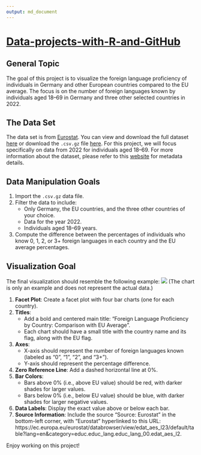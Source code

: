```yaml
---
output: md_document
---
```


# [Data-projects-with-R-and-GitHub](https://dr-eberle-zentrum.github.io/Data-projects-with-R-and-GitHub/)

## General Topic

The goal of this project is to visualize the foreign language proficiency of individuals in Germany and other European countries compared to the EU average. The focus is on the number of foreign languages known by individuals aged 18–69 in Germany and three other selected countries in 2022.

## The Data Set

The data set is from [Eurostat](https://ec.europa.eu/eurostat/en/). You can view and download the full dataset [here](https://ec.europa.eu/eurostat/databrowser/view/edat_aes_l23/default/table?lang=en&category=educ.educ_lang.educ_lang_00.edat_aes_l2) or download the `.csv.gz` file [here](lang_known.csv). For this project, we will focus specifically on data from 2022 for individuals aged 18–69. For more information about the dataset, please refer to this [website](https://ec.europa.eu/eurostat/cache/metadata/en/trng_aes_12m_esms.htm) for metadata details.

## Data Manipulation Goals

1. Import the `.csv.gz` data file.
2. Filter the data to include:
   - Only Germany, the EU countries, and the three other countries of your choice.
   - Data for the year 2022.
   - Individuals aged 18–69 years.
3. Compute the difference between the percentages of individuals who know 0, 1, 2, or 3+ foreign languages in each country and the EU average percentages.


## Visualization Goal

The final visualization should resemble the following example: ![](examplechart.png) 
(The chart is only an example and does not represent the actual data.)

1. **Facet Plot**: Create a facet plot with four bar charts (one for each country).
2. **Titles**:
   - Add a bold and centered main title: "Foreign Language Proficiency by Country: Comparison with EU Average".
   - Each chart should have a small title with the country name and its flag, along with the EU flag.
3. **Axes**:
   - X-axis should represent the number of foreign languages known (labeled as "0", "1", "2", and "3+").
   - Y-axis should represent the percentage difference.
4. **Zero Reference Line**: Add a dashed horizontal line at 0%.
5. **Bar Colors**:
   - Bars above 0% (i.e., above EU value) should be red, with darker shades for larger values.
   - Bars below 0% (i.e., below EU value) should be blue, with darker shades for larger negative values.
6. **Data Labels**: Display the exact value above or below each bar.
7. **Source Information**: Include the source "Source: Eurostat" in the bottom-left corner, with "Eurostat" hyperlinked to this URL: https://ec.europa.eu/eurostat/databrowser/view/edat_aes_l23/default/table?lang=en&category=educ.educ_lang.educ_lang_00.edat_aes_l2.

Enjoy working on this project!

